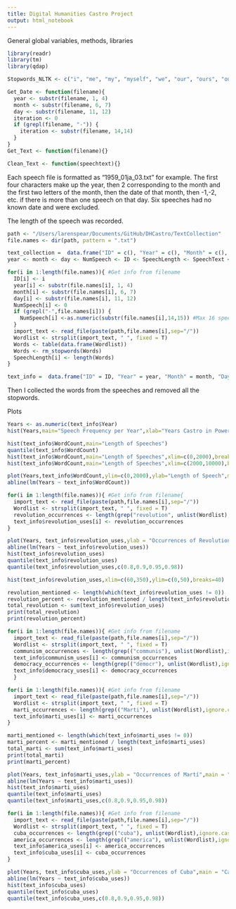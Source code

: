 ```yaml
---
title: Digital Humanities Castro Project
output: html_notebook
---
```


General global variables, methods, libraries
```r

library(readr)
library(tm)
library(qdap)

Stopwords_NLTK <- c("i", "me", "my", "myself", "we", "our", "ours", "ourselves", "you", "your", "yours", "yourself", "yourselves", "he", "him", "his", "himself", "she", "her", "hers", "herself", "it", "its", "itself", "they", "them", "their", "theirs", "themselves", "what", "which", "who", "whom", "this", "that", "these", "those", "am", "is", "are", "was", "were", "be", "been", "being", "have", "has", "had", "having", "do", "does", "did", "doing", "a", "an", "the", "and", "but", "if", "or", "because", "as", "until", "while", "of", "at", "by", "for", "with", "about", "against", "between", "into", "through", "during", "before", "after", "above", "below", "to", "from", "up", "down", "in", "out", "on", "off", "over", "under", "again", "further", "then", "once", "here", "there", "when", "where", "why", "how", "all", "any", "both", "each", "few", "more", "most", "other", "some", "such", "no", "nor", "not", "only", "own", "same", "so", "than", "too", "very", "s", "t", "can", "will", "just", "don", "should", "now")

Get_Date <- function(filename){
  year <- substr(filename, 1, 4)
  month <- substr(filename, 6, 7)
  day <- substr(filename, 11, 12)
  iteration <- 0
  if (grepl(filename, "-")) {
    iteration <- substr(filename, 14,14)
  }
}
Get_Text <- function(filename){}

Clean_Text <- function(speechtext){}

```

Each speech file is formatted as "1959_01ja_03.txt" for example. The first four characters make up the year, then 2 corresponding to the month and the first two letters of the month, then the date of that month, then -1,-2, etc. if there is more than one speech on that day. Six speeches had no known date and were excluded.

The length of the speech was recorded.

```r
path <- "/Users/larenspear/Documents/GitHub/DHCastro/TextCollection"
file.names <- dir(path, pattern = ".txt")

text_collection =  data.frame("ID" = c(), "Year" = c(), "Month" = c(), "Day" = c(), "NumSpeech" = c())
year <- month <- day <- NumSpeech <- ID <- SpeechLength <- SpeechText <- c()

for(i in 1:length(file.names)){ #Get info from filename
  ID[i] <- i
  year[i] <- substr(file.names[i], 1, 4)
  month[i] <- substr(file.names[i], 6, 7)
  day[i] <- substr(file.names[i], 11, 12)
  NumSpeech[i] <- 0
  if (grepl("-",file.names[i])) {
    NumSpeech[i] <-as.numeric(substr(file.names[i],14,15)) #Max 16 speeches in one day
  }
  import_text <- read_file(paste(path,file.names[i],sep="/"))
  Wordlist <- strsplit(import_text, " ", fixed = T)
  Words <- table(data.frame(Wordlist))
  Words <- rm_stopwords(Words)
  SpeechLength[i] <- length(Words)
}

text_info =  data.frame("ID" = ID, "Year" = year, "Month" = month, "Day" = day, "NumSpeech" = NumSpeech, "WordCount" = SpeechLength)

```

Then I collected the words from the speeches and removed all the stopwords.

Plots

```r
Years <- as.numeric(text_info$Year)
hist(Years,main="Speech Frequency per Year",xlab="Years Castro in Power",breaks = 30,xlim=c(0,39))

hist(text_info$WordCount,main="Length of Speeches")
quantile(text_info$WordCount)
hist(text_info$WordCount,main="Length of Speeches",xlim=c(0,2000),breaks=100,xlab="Word Count")
hist(text_info$WordCount,main="Length of Speeches",xlim=c(2000,10000),breaks=100,ylim=c(0,50),xlab="Word Count")

plot(Years,text_info$WordCount,ylim=c(0,2000),ylab="Length of Speech",main="Length of Castro's Speeches Over Time")
abline(lm(Years ~ text_info$WordCount))
```

```r

for(i in 1:length(file.names)){ #Get info from filename{
  import_text <- read_file(paste(path,file.names[i],sep="/"))
  Wordlist <- strsplit(import_text, " ", fixed = T)
  revolution_occurrences <- length(grep("revolution", unlist(Wordlist),ignore.case=TRUE))
  text_info$revolution_uses[i] <- revolution_occurrences
}

```

```r
plot(Years, text_info$revolution_uses,ylab = "Occurrences of Revolution",main = "Castro's Usage of Revolution")
abline(lm(Years ~ text_info$revolution_uses))
hist(text_info$revolution_uses)
quantile(text_info$revolution_uses)
quantile(text_info$revolution_uses,c(0.8,0.9,0.95,0.98))

hist(text_info$revolution_uses,xlim=c(60,350),ylim=c(0,50),breaks=40)

revolution_mentioned <- length(which(text_info$revolution_uses != 0))
revolution_percent <- revolution_mentioned / length(text_info$revolution_uses)
total_revolution <- sum(text_info$revolution_uses)
print(total_revolution)
print(revolution_percent)

```

```r

for(i in 1:length(file.names)){ #Get info from filename
  import_text <- read_file(paste(path,file.names[i],sep="/"))
  Wordlist <- strsplit(import_text, " ", fixed = T)
  communism_occurrences <- length(grep(("communis"), unlist(Wordlist),ignore.case=TRUE))
  text_info$communism_uses[i] <- communism_occurrences
  democracy_occurrences <- length(grep(("democr"), unlist(Wordlist),ignore.case=TRUE))
  text_info$democracy_uses[i] <- democracy_occurrences
  }

```
```r

for(i in 1:length(file.names)){ #Get info from filename
  import_text <- read_file(paste(path,file.names[i],sep="/"))
  Wordlist <- strsplit(import_text, " ", fixed = T)
  marti_occurrences <- length(grep(("Marti"), unlist(Wordlist),ignore.case=TRUE))
  text_info$marti_uses[i] <- marti_occurrences
}

marti_mentioned <- length(which(text_info$marti_uses != 0))
marti_percent <- marti_mentioned / length(text_info$marti_uses)
total_marti <- sum(text_info$marti_uses)
print(total_marti)
print(marti_percent)

plot(Years, text_info$marti_uses,ylab = "Occurrences of Martí",main = "Castro's Uses of Martí")
abline(lm(Years ~ text_info$marti_uses))
hist(text_info$marti_uses)
quantile(text_info$marti_uses)
quantile(text_info$marti_uses,c(0.8,0.9,0.95,0.98))

```

```r

for(i in 1:length(file.names)){ #Get info from filename
  import_text <- read_file(paste(path,file.names[i],sep="/"))
  Wordlist <- strsplit(import_text, " ", fixed = T)
  cuba_occurrences <- length(grep(("cuba"), unlist(Wordlist),ignore.case=TRUE))
  america_occurrences <- length(grep(("america"), unlist(Wordlist),ignore.case=TRUE))
  text_info$america_uses[i] <- america_occurrences
  text_info$cuba_uses[i] <- cuba_occurrences
}

plot(Years, text_info$cuba_uses,ylab = "Occurrences of Cuba",main = "Castro's Uses of Cuba")
abline(lm(Years ~ text_info$cuba_uses))
hist(text_info$cuba_uses)
quantile(text_info$cuba_uses)
quantile(text_info$cuba_uses,c(0.8,0.9,0.95,0.98))

```

